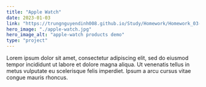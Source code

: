```yaml
---
title: "Apple Watch"
date: 2023-01-03
link: "https://trungnguyendinh008.github.io/Study/Homework/Homework_03-Jar-2023/show.html"
hero_image: "./apple-watch.jpg"
hero_image_alt: "apple-watch products demo"
type: "project"
---
```


Lorem ipsum dolor sit amet, consectetur adipiscing elit, sed do eiusmod tempor incididunt ut labore et dolore magna aliqua. Ut venenatis tellus in metus vulputate eu scelerisque felis imperdiet. Ipsum a arcu cursus vitae congue mauris rhoncus.